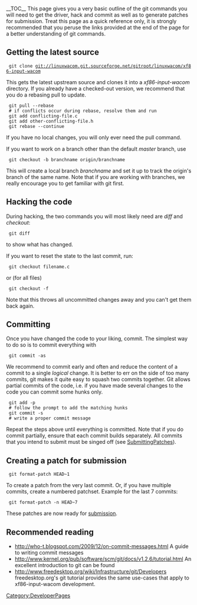 __TOC__
This page gives you a very basic outline of the git commands you will
need to get the driver, hack and commit as well as to generate patches for
submission. Treat this page as a quick reference only, it is strongly
recommended that you peruse the links provided at the end of the page
for a better understanding of git commands.

== Getting the latest source ==

  git clone git://linuxwacom.git.sourceforge.net/gitroot/linuxwacom/xf86-input-wacom

This gets the latest upstream source and clones it into a ''xf86-input-wacom'' directory.
If you already have a checked-out version, we recommend that you do a rebasing pull to update.

  git pull --rebase
  # if conflicts occur during rebase, resolve them and run
  git add conflicting-file.c
  git add other-conflicting-file.h
  git rebase --continue

If you have no local changes, you will only ever need the pull command.

If you want to work on a branch other than the default ''master'' branch, use

  git checkout -b branchname origin/branchname

This will create a local branch ''branchname'' and set it up to track the origin's branch of the same name. Note that if you are working with branches, we really encourage you to get familiar with git first.

== Hacking the code ==
During hacking, the two commands you will most likely need are ''diff'' and ''checkout'':

  git diff

to show what has changed.

If you want to reset the state to the last commit, run:

  git checkout filename.c

or (for all files)

  git checkout -f

Note that this throws all uncommitted changes away and you can't get them back again.

== Committing ==
Once you have changed the code to your liking, commit. The simplest way to do so is to commit everything with

  git commit -as

We recommend to commit early and often and reduce the content of a commit to a single ''logical'' change. It is better to err on the side of too many commits, git makes it quite easy to squash two commits together. Git allows partial commits of the code, i.e. if you have made several changes to the code you can commit some hunks only.

  git add -p
  # follow the prompt to add the matching hunks
  git commit -s
  # write a proper commit message

Repeat the steps above until everything is committed. Note that if you do commit partially, ensure that each commit builds separately.
All commits that you intend to submit must be singed off (see [[SubmittingPatches]]).

== Creating a patch for submission ==

  git format-patch HEAD~1

To create a patch from the very last commit. Or, if you have multiple commits, create a numbered patchset. Example for the last 7 commits:

  git format-patch -n HEAD~7

These patches are now ready for [[SubmittingPatches | submission]].

== Recommended reading ==
* http://who-t.blogspot.com/2009/12/on-commit-messages.html A guide to writing commit messages
* http://www.kernel.org/pub/software/scm/git/docs/v1.2.6/tutorial.html An excellent introduction to git can be found 
* http://www.freedesktop.org/wiki/Infrastructure/git/Developers freedesktop.org's git tutorial provides the same use-cases that apply to xf86-input-wacom development.


[[Category:DeveloperPages]]